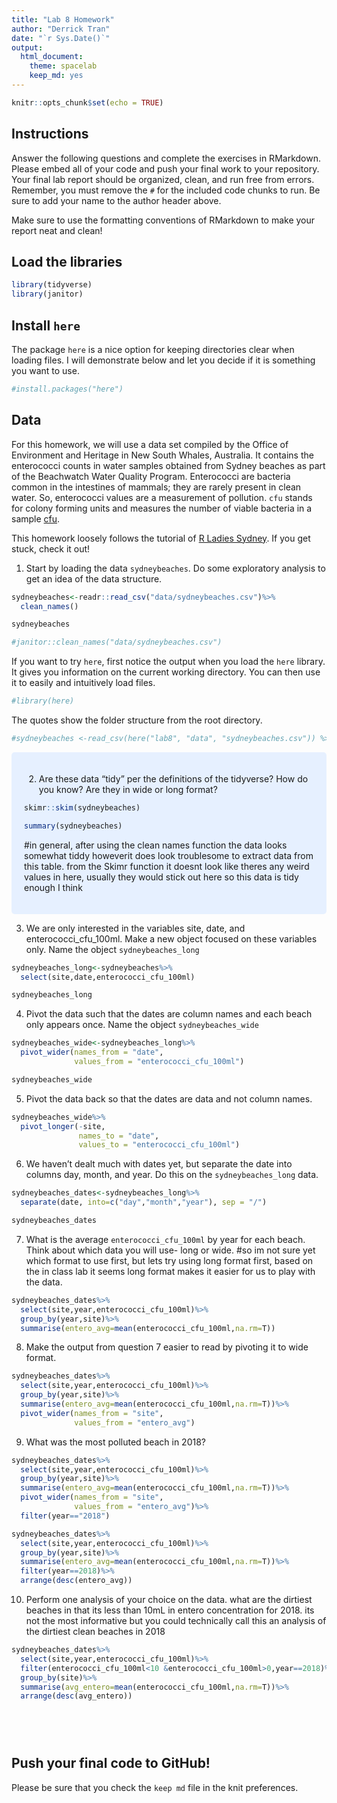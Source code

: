 ```yaml
---
title: "Lab 8 Homework"
author: "Derrick Tran"
date: "`r Sys.Date()`"
output:
  html_document: 
    theme: spacelab
    keep_md: yes
---
```


```r
knitr::opts_chunk$set(echo = TRUE)
```

## Instructions
Answer the following questions and complete the exercises in RMarkdown. Please embed all of your code and push your final work to your repository. Your final lab report should be organized, clean, and run free from errors. Remember, you must remove the `#` for the included code chunks to run. Be sure to add your name to the author header above.  

Make sure to use the formatting conventions of RMarkdown to make your report neat and clean!  

## Load the libraries
```r
library(tidyverse)
library(janitor)
``` 

## Install `here`
The package `here` is a nice option for keeping directories clear when loading files. I will demonstrate below and let you decide if it is something you want to use.  
```r
#install.packages("here")
```

## Data
For this homework, we will use a data set compiled by the Office of Environment and Heritage in New South Whales, Australia. It contains the enterococci counts in water samples obtained from Sydney beaches as part of the Beachwatch Water Quality Program. Enterococci are bacteria common in the intestines of mammals; they are rarely present in clean water. So, enterococci values are a measurement of pollution. `cfu` stands for colony forming units and measures the number of viable bacteria in a sample [cfu](https://en.wikipedia.org/wiki/Colony-forming_unit).   

This homework loosely follows the tutorial of [R Ladies Sydney](https://rladiessydney.org/). If you get stuck, check it out!  

1. Start by loading the data `sydneybeaches`. Do some exploratory analysis to get an idea of the data structure.
```r
sydneybeaches<-readr::read_csv("data/sydneybeaches.csv")%>%
  clean_names()

sydneybeaches
```
```r
#janitor::clean_names("data/sydneybeaches.csv")
```

If you want to try `here`, first notice the output when you load the `here` library. It gives you information on the current working directory. You can then use it to easily and intuitively load files.
```r
#library(here)
```

The quotes show the folder structure from the root directory.
```r
#sydneybeaches <-read_csv(here("lab8", "data", "sydneybeaches.csv")) %>% janitor::clean_names()
```
<style>
div.blue { background-color:#e6f0ff; border-radius: 5px; padding: 20px;}
</style>
<div class = "blue">

2. Are these data "tidy" per the definitions of the tidyverse? How do you know? Are they in wide or long format?

```r
skimr::skim(sydneybeaches)
```
```r
summary(sydneybeaches)
```
#in general, after using the clean names function the data looks somewhat tiddy howeverit does look troublesome to extract data from this table. from the Skimr function it doesnt look like theres any weird values in here, usually they would stick out here so this data is tidy enough I think
</div>

3. We are only interested in the variables site, date, and enterococci_cfu_100ml. Make a new object focused on these variables only. Name the object `sydneybeaches_long`
```r
sydneybeaches_long<-sydneybeaches%>%
  select(site,date,enterococci_cfu_100ml)

sydneybeaches_long
```


4. Pivot the data such that the dates are column names and each beach only appears once. Name the object `sydneybeaches_wide`
```r
sydneybeaches_wide<-sydneybeaches_long%>%
  pivot_wider(names_from = "date",
              values_from = "enterococci_cfu_100ml")

sydneybeaches_wide
```


5. Pivot the data back so that the dates are data and not column names.
```r
sydneybeaches_wide%>%
  pivot_longer(-site,
               names_to = "date",
               values_to = "enterococci_cfu_100ml")

```


6. We haven't dealt much with dates yet, but separate the date into columns day, month, and year. Do this on the `sydneybeaches_long` data.
```r
sydneybeaches_dates<-sydneybeaches_long%>%
  separate(date, into=c("day","month","year"), sep = "/")

sydneybeaches_dates
```


7. What is the average `enterococci_cfu_100ml` by year for each beach. Think about which data you will use- long or wide.
#so im not sure yet which format to use first, but lets try using long format first, based on the in class lab it seems long format makes it easier for us to play with the data.

```r
sydneybeaches_dates%>%
  select(site,year,enterococci_cfu_100ml)%>%
  group_by(year,site)%>%
  summarise(entero_avg=mean(enterococci_cfu_100ml,na.rm=T))
```


8. Make the output from question 7 easier to read by pivoting it to wide format.

```r
sydneybeaches_dates%>%
  select(site,year,enterococci_cfu_100ml)%>%
  group_by(year,site)%>%
  summarise(entero_avg=mean(enterococci_cfu_100ml,na.rm=T))%>%
  pivot_wider(names_from = "site",
              values_from = "entero_avg")
```

9. What was the most polluted beach in 2018?
```r
sydneybeaches_dates%>%
  select(site,year,enterococci_cfu_100ml)%>%
  group_by(year,site)%>%
  summarise(entero_avg=mean(enterococci_cfu_100ml,na.rm=T))%>%
  pivot_wider(names_from = "site",
              values_from = "entero_avg")%>%
  filter(year=="2018")
```

```r
sydneybeaches_dates%>%
  select(site,year,enterococci_cfu_100ml)%>%
  group_by(year,site)%>%
  summarise(entero_avg=mean(enterococci_cfu_100ml,na.rm=T))%>%
  filter(year==2018)%>%
  arrange(desc(entero_avg))
```

10. Perform one analysis of your choice on the data.
what are the dirtiest beaches in that its less than 10mL in entero concentration for 2018. its not the most informative but you could technically call this an analysis of the dirtiest clean beaches in 2018

```r
sydneybeaches_dates%>%
  select(site,year,enterococci_cfu_100ml)%>%
  filter(enterococci_cfu_100ml<10 &enterococci_cfu_100ml>0,year==2018)%>%
  group_by(site)%>%
  summarise(avg_entero=mean(enterococci_cfu_100ml,na.rm=T))%>%
  arrange(desc(avg_entero))
  


  
```


## Push your final code to GitHub!
Please be sure that you check the `keep md` file in the knit preferences.   